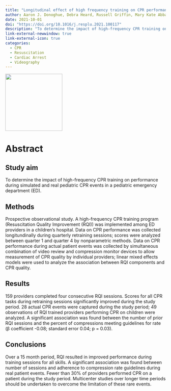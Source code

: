 ```yaml
---
title: "Longitudinal effect of high frequency training on CPR performance during simulated and actual pediatric cardiac arrest"
author: Aaron J. Donoghue, Debra Heard, Russell Griffin, Mary Kate Abbadessa, Shannon Gaines, Sangmo Je, Richard Hanna,  John Erbayri,  Sage Myers, Dana Niles, Vinay Nadkarni
date: 2021-10-01
doi: "https://doi.org/10.1016/j.resplu.2021.100117"
description: "To determine the impact of high-frequency CPR training on performance during simulated and real pediatric CPR events in a pediatric emergency department (ED)."
link-external-newwindow: true
link-external-icon: true
categories:
  - CPR
  - Resuscitation
  - Cardiac Arrest
  - Videography
---
```


![](images/resuscitation/resuscitation_logo.png){fig-align="center" width="179"}

# Abstract
## Study aim
To determine the impact of high-frequency CPR training on performance during simulated and real pediatric CPR events in a pediatric emergency department (ED).

## Methods
Prospective observational study. A high-frequency CPR training program (Resuscitation Quality Improvement (RQI)) was implemented among ED providers in a children’s hospital. Data on CPR performance was collected longitundinally during quarterly retraining sessions; scores were analyzed between quarter 1 and quarter 4 by nonparametric methods. Data on CPR performance during actual patient events was collected by simultaneous combination of video review and compression monitor devices to allow measurement of CPR quality by individual providers; linear mixed effects models were used to analyze the association between RQI components and CPR quality.

## Results
159 providers completed four consecutive RQI sessions. Scores for all CPR tasks during retraining sessions significantly improved during the study period. 28 actual CPR events were captured during the study period; 49 observations of RQI trained providers performing CPR on children were analyzed. A significant association was found between the number of prior RQI sessions and the percent of compressions meeting guidelines for rate (β coefficient -0.08; standard error 0.04; p = 0.03).

## Conclusions
Over a 15 month period, RQI resulted in improved performance during training sessions for all skills. A significant association was found between number of sessions and adherence to compression rate guidelines during real patient events. Fewer than 30% of providers performed CPR on a patient during the study period. Multicenter studies over longer time periods should be undertaken to overcome the limitation of these rare events.